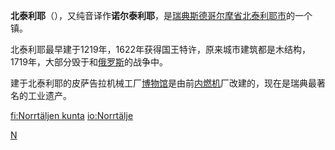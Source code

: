 {{Infobox Settlement
| name = 北泰利耶<br />Norrtälje
| image_skyline = Ship ss norrtelje 20050826 001.jpg
| imagesize = 250px
| image_caption = 
| image_flag = 
| image_shield = 
| pushpin_map = Sweden
| pushpin_label_position = bottom
| subdivision_type = 国家
| subdivision_name = {{SWE}}
| subdivision_type1 = [[瑞典行政区划|省]]
| subdivision_name1 = [[斯德哥尔摩省|斯德哥尔摩省]]
| subdivision_type2 = [[瑞典行政区划|市]]
| subdivision_name2 =  '''北泰利耶'''
| elevation_m = 
| elevation_ft = 
| area_total_km2 = 7.46
| population_as_of = 2005年
| population_total = 16263
| population_density_km2 = auto
| timezone = [[CET|CET]]
| utc_offset = +1
| timezone_DST = [[CEST|CEST]]
| utc_offset_DST = +2
| latd = 59
| latm = 46
| lats = 
| latNS = N
| longd = 18
| longm = 42
| longs = 
| longEW = E
| website =  
}}
'''北泰利耶'''（{{lang-sv|Norrtälje}}），又纯音译作'''诺尔泰利耶'''，是[[瑞典|瑞典]][[斯德哥尔摩省|斯德哥尔摩省]][[北泰利耶市|北泰利耶市]]的一个镇。

北泰利耶最早建于1219年，1622年获得国王特许，原来城市建筑都是木结构，1719年，大部分毁于和[[俄罗斯|俄罗斯]]的战争中。

建于北泰利耶的皮萨告拉机械工厂[[博物馆|博物馆]]是由前[[内燃机|内燃机]]厂改建的，现在是瑞典最著名的工业遗产。
{{Authority control}}
{{Sweden-geo-stub}}

[[Category:斯德哥尔摩省城市|N]]

[[fi:Norrtäljen_kunta|fi:Norrtäljen kunta]]
[[io:Norrtälje|io:Norrtälje]]